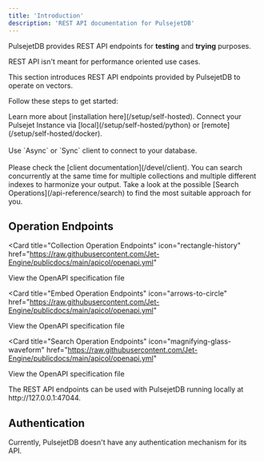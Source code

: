 ```yaml
---
title: 'Introduction'
description: 'REST API documentation for PulsejetDB'
---
```


PulsejetDB provides REST API endpoints for **testing** and **trying** purposes.

<Warning>REST API isn't meant for performance oriented use cases.</Warning>

This section introduces REST API endpoints provided by PulsejetDB to operate on vectors.

Follow these steps to get started:

<Steps>
  <Step title="Set up the development environment">
    Learn more about [installation here](/setup/self-hosted). 
  </Step>
  <Step title="Connect to a local or remote instance.">
    Connect your Pulsejet Instance via [local](/setup/self-hosted/python) or [remote](/setup/self-hosted/docker).<br></br>
    Use `Async` or `Sync` client to connect to your database.<br></br>
    Please check the [client documentation](/devel/client).
  </Step>
  <Step title="Insert & Search everything">
    You can search concurrently at the same time for multiple collections and multiple different indexes to harmonize your output.
    Take a look at the possible [Search Operations](/api-reference/search) to find the most suitable approach for you.
  </Step>
</Steps>

## Operation Endpoints

<Card
  title="Collection Operation Endpoints"
  icon="rectangle-history"
  href="https://raw.githubusercontent.com/Jet-Engine/publicdocs/main/apicol/openapi.yml"
>
  View the OpenAPI specification file
</Card>

<Card
  title="Embed Operation Endpoints"
  icon="arrows-to-circle"
  href="https://raw.githubusercontent.com/Jet-Engine/publicdocs/main/apicol/openapi.yml"
>
  View the OpenAPI specification file
</Card>

<Card
  title="Search Operation Endpoints"
  icon="magnifying-glass-waveform"
  href="https://raw.githubusercontent.com/Jet-Engine/publicdocs/main/apicol/openapi.yml"
>
  View the OpenAPI specification file
</Card>

<Note>
  The REST API endpoints can be used with PulsejetDB running locally at http://127.0.0.1:47044.
</Note>

## Authentication

Currently, PulsejetDB doesn't have any authentication mechanism for its API.